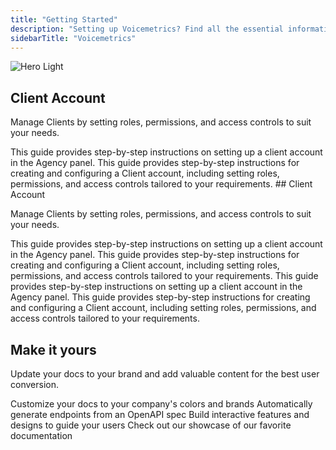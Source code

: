 ```yaml
---
title: "Getting Started"
description: "Setting up Voicemetrics? Find all the essential information to get started here."
sidebarTitle: "Voicemetrics"
---
```


<img
  className="block dark:hidden"
  src="/images/hero-light.png"
  alt="Hero Light"
/>

## Client Account

Manage Clients by setting roles, permissions, and access controls to suit your needs.

<CardGroup cols={2}>
  <Card title="How do I create a Client Account?" icon="pen-to-square" href="https://support.voicemetrics.ai/a/solutions/articles/1070000118504">
    This guide provides step-by-step instructions on setting up a client account in the Agency panel.
  </Card>
  <Card title="Setting Up a Client Account" icon="image" href="https://mintlify.com/docs/development">
    This guide provides step-by-step instructions for creating and configuring a Client account, including setting roles, permissions, and access controls tailored to your requirements.
  </Card>
</CardGroup>
## Client Account

Manage Clients by setting roles, permissions, and access controls to suit your needs.

<CardGroup cols={2}>
  <Card title="How do I create a Client Account?" icon="pen-to-square" href="https://support.voicemetrics.ai/a/solutions/articles/1070000118504">
    This guide provides step-by-step instructions on setting up a client account in the Agency panel.
  </Card>
  <Card title="Setting Up a Client Account" icon="image" href="https://mintlify.com/docs/development">
    This guide provides step-by-step instructions for creating and configuring a Client account, including setting roles, permissions, and access controls tailored to your requirements.
  </Card>
  <Card title="How do I create a Client Account?" icon="pen-to-square" href="https://support.voicemetrics.ai/a/solutions/articles/1070000118504">
    This guide provides step-by-step instructions on setting up a client account in the Agency panel.
  </Card>
  <Card title="Setting Up a Client Account" icon="image" href="https://mintlify.com/docs/development">
    This guide provides step-by-step instructions for creating and configuring a Client account, including setting roles, permissions, and access controls tailored to your requirements.
  </Card>
</CardGroup>

## Make it yours

Update your docs to your brand and add valuable content for the best user conversion.

<CardGroup cols={2}>
  <Card title="Customize Style" icon="palette" href="https://mintlify.com/docs/settings/global">
    Customize your docs to your company's colors and brands
  </Card>
  <Card title="Reference APIs" icon="code" href="https://mintlify.com/docs/api-playground/openapi">
    Automatically generate endpoints from an OpenAPI spec
  </Card>
  <Card title="Add Components" icon="screwdriver-wrench" href="https://mintlify.com/docs/content/components/accordions">
    Build interactive features and designs to guide your users
  </Card>
  <Card title="Get Inspiration" icon="stars" href="https://mintlify.com/customers">
    Check out our showcase of our favorite documentation
  </Card>
</CardGroup>
